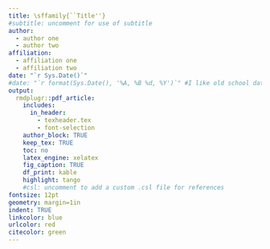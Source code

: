 ```yaml
---
title: \sffamily{``Title''}
#subtitle: uncomment for use of subtitle
author: 
  - author one
  - author two 
affiliation: 
  - affiliation one 
  - affiliation two
date: "`r Sys.Date()`"
#date: "`r format(Sys.Date(), '%A, %B %d, %Y')`" #I like old school dates :-)
output:
  rmdplugr::pdf_article:
    includes:
      in_header: 
        - texheader.tex
        - font-selection
    author_block: TRUE
    keep_tex: TRUE
    toc: no
    latex_engine: xelatex
    fig_caption: TRUE
    df_print: kable
    highlight: tango
    #csl: uncomment to add a custom .csl file for references
fontsize: 12pt
geometry: margin=1in
indent: TRUE
linkcolor: blue
urlcolor: red
citecolor: green
---
```

